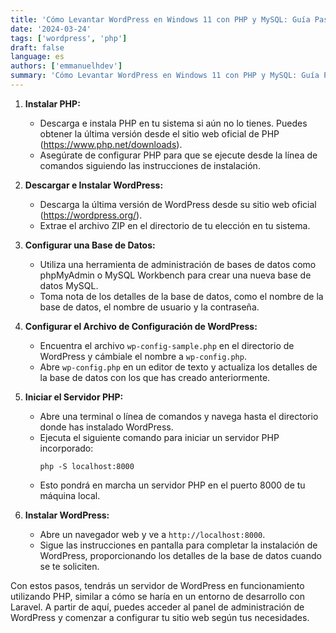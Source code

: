 ```yaml
---
title: 'Cómo Levantar WordPress en Windows 11 con PHP y MySQL: Guía Paso a Paso'
date: '2024-03-24'
tags: ['wordpress', 'php']
draft: false
language: es
authors: ['emmanuelhdev']
summary: 'Cómo Levantar WordPress en Windows 11 con PHP y MySQL: Guía Paso a Paso'
---
```


1. **Instalar PHP:**

   - Descarga e instala PHP en tu sistema si aún no lo tienes. Puedes obtener la última versión desde el sitio web oficial de PHP (https://www.php.net/downloads).
   - Asegúrate de configurar PHP para que se ejecute desde la línea de comandos siguiendo las instrucciones de instalación.

2. **Descargar e Instalar WordPress:**

   - Descarga la última versión de WordPress desde su sitio web oficial (https://wordpress.org/).
   - Extrae el archivo ZIP en el directorio de tu elección en tu sistema.

3. **Configurar una Base de Datos:**

   - Utiliza una herramienta de administración de bases de datos como phpMyAdmin o MySQL Workbench para crear una nueva base de datos MySQL.
   - Toma nota de los detalles de la base de datos, como el nombre de la base de datos, el nombre de usuario y la contraseña.

4. **Configurar el Archivo de Configuración de WordPress:**

   - Encuentra el archivo `wp-config-sample.php` en el directorio de WordPress y cámbiale el nombre a `wp-config.php`.
   - Abre `wp-config.php` en un editor de texto y actualiza los detalles de la base de datos con los que has creado anteriormente.

5. **Iniciar el Servidor PHP:**

   - Abre una terminal o línea de comandos y navega hasta el directorio donde has instalado WordPress.
   - Ejecuta el siguiente comando para iniciar un servidor PHP incorporado:
     ```
     php -S localhost:8000
     ```
   - Esto pondrá en marcha un servidor PHP en el puerto 8000 de tu máquina local.

6. **Instalar WordPress:**
   - Abre un navegador web y ve a `http://localhost:8000`.
   - Sigue las instrucciones en pantalla para completar la instalación de WordPress, proporcionando los detalles de la base de datos cuando se te soliciten.

Con estos pasos, tendrás un servidor de WordPress en funcionamiento utilizando PHP, similar a cómo se haría en un entorno de desarrollo con Laravel. A partir de aquí, puedes acceder al panel de administración de WordPress y comenzar a configurar tu sitio web según tus necesidades.
